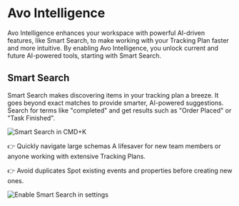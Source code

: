 
# Avo Intelligence

Avo Intelligence enhances your workspace with powerful AI-driven features, like Smart Search, to make working with your Tracking Plan faster and more intuitive. By enabling Avo Intelligence, you unlock current and future AI-powered tools, starting with Smart Search.

## Smart Search

Smart Search makes discovering items in your tracking plan a breeze. It goes beyond exact matches to provide smarter, AI-powered suggestions. Search for terms like "completed" and get results such as "Order Placed" or "Task Finished".

<Image
  src="/docs/images/avo-intelligence/smart-search-avo-app.png"
  width={3776}
  height={2263}
  alt="Smart Search in CMD+K"
/>

👉 Quickly navigate large schemas
A lifesaver for new team members or anyone working with extensive Tracking Plans.

👉 Avoid duplicates
Spot existing events and properties before creating new ones.

<Image
  src="/docs/images/avo-intelligence/smart-search-settings.png"
  width={3776}
  height={2263}
  alt="Enable Smart Search in settings"
/>

